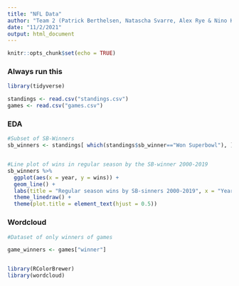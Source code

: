 ```yaml
---
title: "NFL Data"
author: "Team 2 (Patrick Berthelsen, Natascha Svarre, Alex Rye & Nino Krupic)"
date: "11/2/2021"
output: html_document
---
```

```r
knitr::opts_chunk$set(echo = TRUE)
```

### Always run this
```r
library(tidyverse)

standings <- read.csv("standings.csv")
games <- read.csv("games.csv")

```

### EDA 
```r

#Subset of SB-Winners
sb_winners <- standings[ which(standings$sb_winner=="Won Superbowl"), ]


#Line plot of wins in regular season by the SB-winner 2000-2019
sb_winners %>% 
  ggplot(aes(x = year, y = wins)) + 
  geom_line() +
  labs(title = "Regular season wins by SB-sinners 2000-2019", x = "Year", y = "Games won") +
  theme_linedraw() + 
  theme(plot.title = element_text(hjust = 0.5))


```




### Wordcloud
```r
#Dataset of only winners of games

game_winners <- games["winner"]


library(RColorBrewer)         
library(wordcloud)  


```



